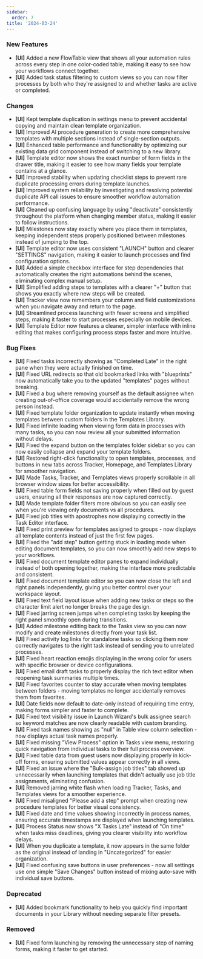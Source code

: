 ```yaml
---
sidebar:
  order: 7
title: '2024-03-24'
---
```


### New Features

- **[UI]** Added a new FlowTable view that shows all your automation rules across every step in one color-coded table, making it easy to see how your workflows connect together.
- **[UI]** Added task status filtering to custom views so you can now filter processes by both who they're assigned to and whether tasks are active or completed.

### Changes

- **[UI]** Kept template duplication in settings menu to prevent accidental copying and maintain clean template organization.
- **[UI]** Improved AI procedure generation to create more comprehensive templates with multiple sections instead of single-section outputs.
- **[UI]** Enhanced table performance and functionality by optimizing our existing data grid component instead of switching to a new library.
- **[UI]** Template editor now shows the exact number of form fields in the drawer title, making it easier to see how many fields your template contains at a glance.
- **[UI]** Improved stability when updating checklist steps to prevent rare duplicate processing errors during template launches.
- **[UI]** Improved system reliability by investigating and resolving potential duplicate API call issues to ensure smoother workflow automation performance.
- **[UI]** Cleaned up confusing language by using "deactivate" consistently throughout the platform when changing member status, making it easier to follow instructions.
- **[UI]** Milestones now stay exactly where you place them in templates, keeping independent steps properly positioned between milestones instead of jumping to the top.
- **[UI]** Template editor now uses consistent "LAUNCH" button and clearer "SETTINGS" navigation, making it easier to launch processes and find configuration options.
- **[UI]** Added a simple checkbox interface for step dependencies that automatically creates the right automations behind the scenes, eliminating complex manual setup.
- **[UI]** Simplified adding steps to templates with a clearer "+" button that shows you exactly where new steps will be created.
- **[UI]** Tracker view now remembers your column and field customizations when you navigate away and return to the page.
- **[UI]** Streamlined process launching with fewer screens and simplified steps, making it faster to start processes especially on mobile devices.
- **[UI]** Template Editor now features a cleaner, simpler interface with inline editing that makes configuring process steps faster and more intuitive.

### Bug Fixes

- **[UI]** Fixed tasks incorrectly showing as "Completed Late" in the right pane when they were actually finished on time.
- **[UI]** Fixed URL redirects so that old bookmarked links with "blueprints" now automatically take you to the updated "templates" pages without breaking.
- **[UI]** Fixed a bug where removing yourself as the default assignee when creating out-of-office coverage would accidentally remove the wrong person instead.
- **[UI]** Fixed template folder organization to update instantly when moving templates between custom folders in the Templates Library.
- **[UI]** Fixed infinite loading when viewing form data in processes with many tasks, so you can now review all your submitted information without delays.
- **[UI]** Fixed the expand button on the templates folder sidebar so you can now easily collapse and expand your template folders.
- **[UI]** Restored right-click functionality to open templates, processes, and buttons in new tabs across Tracker, Homepage, and Templates Library for smoother navigation.
- **[UI]** Made Tasks, Tracker, and Templates views properly scrollable in all browser window sizes for better accessibility.
- **[UI]** Fixed table form fields not saving properly when filled out by guest users, ensuring all their responses are now captured correctly.
- **[UI]** Made template folder filters more obvious so you can easily see when you're viewing only documents vs all procedures.
- **[UI]** Fixed job titles with apostrophes now displaying correctly in the Task Editor interface.
- **[UI]** Fixed print preview for templates assigned to groups - now displays all template contents instead of just the first few pages.
- **[UI]** Fixed the "add step" button getting stuck in loading mode when editing document templates, so you can now smoothly add new steps to your workflows.
- **[UI]** Fixed document template editor panes to expand individually instead of both opening together, making the interface more predictable and consistent.
- **[UI]** Fixed document template editor so you can now close the left and right panels independently, giving you better control over your workspace layout.
- **[UI]** Fixed text field layout issue when adding new tasks or steps so the character limit alert no longer breaks the page design.
- **[UI]** Fixed jarring screen jumps when completing tasks by keeping the right panel smoothly open during transitions.
- **[UI]** Added milestone editing back to the Tasks view so you can now modify and create milestones directly from your task list.
- **[UI]** Fixed activity log links for standalone tasks so clicking them now correctly navigates to the right task instead of sending you to unrelated processes.
- **[UI]** Fixed heart reaction emojis displaying in the wrong color for users with specific browser or device configurations.
- **[UI]** Fixed email draft tasks to properly display the rich text editor when reopening task summaries multiple times.
- **[UI]** Fixed favorites counter to stay accurate when moving templates between folders - moving templates no longer accidentally removes them from favorites.
- **[UI]** Date fields now default to date-only instead of requiring time entry, making forms simpler and faster to complete.
- **[UI]** Fixed text visibility issue in Launch Wizard's bulk assignee search so keyword matches are now clearly readable with custom branding.
- **[UI]** Fixed task names showing as "null" in Table view column selection - now displays actual task names properly.
- **[UI]** Fixed missing "View Process" option in Tasks view menu, restoring quick navigation from individual tasks to their full process overview.
- **[UI]** Fixed table data from guest users now displaying properly in kick-off forms, ensuring submitted values appear correctly in all views.
- **[UI]** Fixed an issue where the "Bulk-assign job titles" tab showed up unnecessarily when launching templates that didn't actually use job title assignments, eliminating confusion.
- **[UI]** Removed jarring white flash when loading Tracker, Tasks, and Templates views for a smoother experience.
- **[UI]** Fixed misaligned "Please add a step" prompt when creating new procedure templates for better visual consistency.
- **[UI]** Fixed date and time values showing incorrectly in process names, ensuring accurate timestamps are displayed when launching templates.
- **[UI]** Process Status now shows "X Tasks Late" instead of "On time" when tasks miss deadlines, giving you clearer visibility into workflow delays.
- **[UI]** When you duplicate a template, it now appears in the same folder as the original instead of landing in "Uncategorized" for easier organization.
- **[UI]** Fixed confusing save buttons in user preferences - now all settings use one simple "Save Changes" button instead of mixing auto-save with individual save buttons.

### Deprecated

- **[UI]** Added bookmark functionality to help you quickly find important documents in your Library without needing separate filter presets.

### Removed

- **[UI]** Fixed form launching by removing the unnecessary step of naming forms, making it faster to get started.